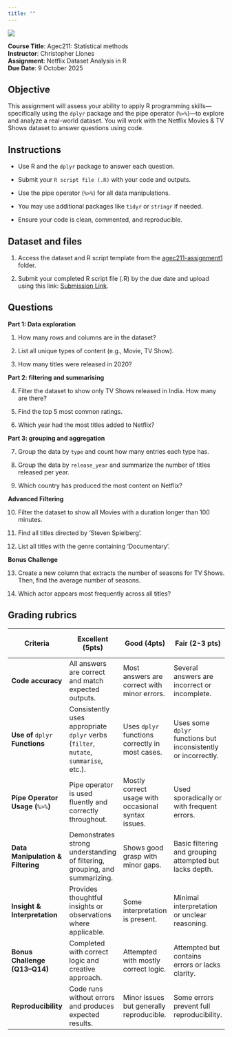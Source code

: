 ```yaml
---
title: ""
---
```


![](plot/agec211-assignment1.png)

**Course Title**: Agec211: Statistical methods <br> **Instructor**: Christopher Llones <br> **Assignment**: Netflix Dataset Analysis in R <br> **Due Date**: 9 October 2025

## Objective

This assignment will assess your ability to apply R programming skills—specifically using the `dplyr` package and the pipe operator (`%>%`)—to explore and analyze a real-world dataset. You will work with the Netflix Movies & TV Shows dataset to answer questions using code.

## Instructions

-   Use R and the `dplyr` package to answer each question.

-   Submit your `R script file (.R)` with your code and outputs.

-   Use the pipe operator (`%>%`) for all data manipulations.

-   You may use additional packages like `tidyr` or `stringr` if needed.

-   Ensure your code is clean, commented, and reproducible.

::: callout-tip
## Dataset and files

1.  Access the dataset and R script template from the [agec211-assignment1](https://drive.google.com/drive/folders/1F6hD1r-roRAdwbJiM7tzIdOsZFpW36mX?usp=sharing) folder.

2.  Submit your completed R script file (.R) by the due date and upload using this link: [Submission Link](https://forms.gle/D9V75YiS9LYT6pzk8).
:::

## Questions

**Part 1: Data exploration**

1.  How many rows and columns are in the dataset?

2.  List all unique types of content (e.g., Movie, TV Show).

3.  How many titles were released in 2020?

**Part 2: filtering and summarising**

4.  Filter the dataset to show only TV Shows released in India. How many are there?

5.  Find the top 5 most common ratings.

6.  Which year had the most titles added to Netflix?

**Part 3: grouping and aggregation**

7.  Group the data by `type` and count how many entries each type has.

8.  Group the data by `release_year` and summarize the number of titles released per year.

9.  Which country has produced the most content on Netflix?

**Advanced Filtering**

10. Filter the dataset to show all Movies with a duration longer than 100 minutes.

11. Find all titles directed by 'Steven Spielberg'.

12. List all titles with the genre containing 'Documentary'.

**Bonus Challenge**

13. Create a new column that extracts the number of seasons for TV Shows. Then, find the average number of seasons.

14. Which actor appears most frequently across all titles?

## Grading rubrics

| Criteria | Excellent (5pts) | Good (4pts) | Fair (2-3 pts) | Needs improvement (0-1 pt) |
|---------------|---------------|---------------|---------------|---------------|
| **Code accuracy** | All answers are correct and match expected outputs. | Most answers are correct with minor errors. | Several answers are incorrect or incomplete. | Many answers are missing or incorrect. |
| **Use of** `dplyr` **Functions** | Consistently uses appropriate `dplyr` verbs (`filter`, `mutate`, `summarise`, etc.). | Uses `dplyr` functions correctly in most cases. | Uses some `dplyr` functions but inconsistently or incorrectly. | Rarely uses `dplyr` or misuses functions. |
| **Pipe Operator Usage (**`%>%`**)** | Pipe operator is used fluently and correctly throughout. | Mostly correct usage with occasional syntax issues. | Used sporadically or with frequent errors. | Not used or used incorrectly. |
| **Data Manipulation & Filtering** | Demonstrates strong understanding of filtering, grouping, and summarizing. | Shows good grasp with minor gaps. | Basic filtering and grouping attempted but lacks depth. | Little to no meaningful data manipulation. |
| **Insight & Interpretation** | Provides thoughtful insights or observations where applicable. | Some interpretation is present. | Minimal interpretation or unclear reasoning. | No interpretation or irrelevant commentary. |
| **Bonus Challenge (Q13–Q14)** | Completed with correct logic and creative approach. | Attempted with mostly correct logic. | Attempted but contains errors or lacks clarity. | Not attempted or incorrect. |
| **Reproducibility** | Code runs without errors and produces expected results. | Minor issues but generally reproducible. | Some errors prevent full reproducibility. | Code fails to run or produces major errors. |
